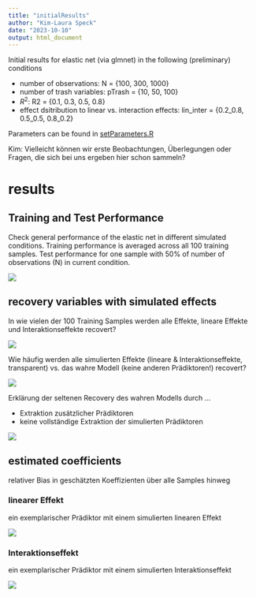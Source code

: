 ```yaml
---
title: "initialResults"
author: "Kim-Laura Speck"
date: "2023-10-10"
output: html_document
---
```


Initial results for elastic net (via glmnet) in the following (preliminary) conditions

- number of observations: N = {100, 300, 1000}  
- number of trash variables: pTrash = {10, 50, 100}
- $R^2$: R2 = {0.1, 0.3, 0.5, 0.8}
- effect dsitribution to linear vs. interaction effects: lin_inter = {0.2_0.8, 0.5_0.5, 0.8_0.2}

Parameters can be found in [setParameters.R](https://github.com/kimSpeck/MLsim/blob/main/setParameters.R)

Kim: Vielleicht können wir erste Beobachtungen, Überlegungen oder Fragen, die sich bei uns ergeben hier schon sammeln?

# results
## Training and Test Performance 

Check general performance of the elastic net in different simulated conditions.
Training performance is averaged across all 100 training samples. 
Test performance for one sample with 50% of number of observations (N) in current condition. 

![](plots/performanceTrainTest.png)

## recovery variables with simulated effects

In wie vielen der 100 Training Samples werden alle Effekte, lineare Effekte und Interaktionseffekte recovert?

![](plots/nSamplesWithEffects.png)

Wie häufig werden alle simulierten Effekte (lineare & Interaktionseffekte, transparent) vs. das wahre Modell (keine anderen Prädiktoren!) recovert?

![](plots/nAllvsExactEffectsBarplot.png)

Erklärung der seltenen Recovery des wahren Modells durch ...

- Extraktion zusätzlicher Prädiktoren
- keine vollständige Extraktion der simulierten Prädiktoren

![](plots/nExactModelAllvsOthers.png)

## estimated coefficients

relativer Bias in geschätzten Koeffizienten über alle Samples hinweg

### linearer Effekt

ein exemplarischer Prädiktor mit einem simulierten linearen Effekt

![](plots/pRelBias_Var1_testResults.png)

### Interaktionseffekt
ein exemplarischer Prädiktor mit einem simulierten Interaktionseffekt

![](plots/pRelBias_Var5.Var6_testResults.png)

